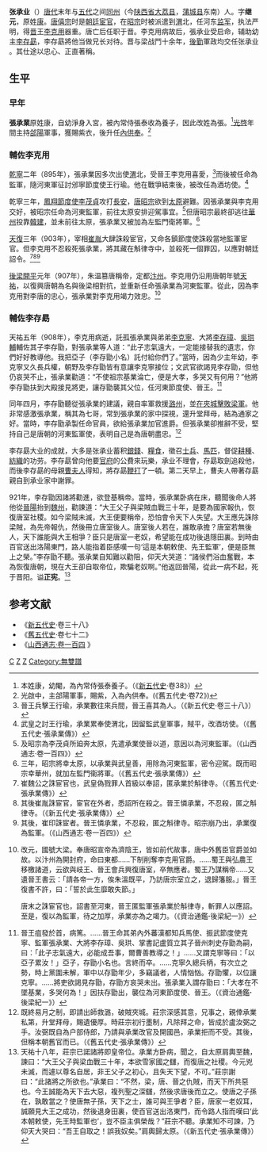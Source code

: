 {{東亞宦官
|名稱 =张承业
|身份 =宦官
|國家 =
|時代 =[[唐|唐]]末、[[五代|五代]]
|政權 =[[晉|晉]]、[[後唐|後唐]]
|主君 =[[李克用|李克用]]、[[李存勗|李存勗]]
|屆數 =
|最高職務 =河東監軍加左監門衛將軍
|前任 = 
|繼任 = 
|圖片名稱 = Zhang Chengye - Wushuang Pu (pref 1690, 1961).jpg
|圖片大小 =
|圖片說明 = 《無雙譜》
|氏 =
|姓 =
|名 =
|姓名 =
|字 =繼元
|號=
|官職 =监军
|封爵 =
|封號 =
|封地 =
|尊號 =
|族裔 = 
|信仰 =
|旗籍 = <!--清朝旗人專用-->
|氏族 =
|籍貫 =[[同州|同州]](今[[陕西省|陕西省]][[大荔县|大荔县]]，位[[蒲城县|蒲城县]]东南)
|本貫 = <!--朝鮮人用-->
|祖籍 =
|本籍 =
|出身地 =
|府邸 =
|世系 = 
|初名 =
|乳名 = <!--朝鮮以外人物用-->
|兒名 = <!--朝鮮人用-->
|小字 =
|別名 =
|通稱 =
|法號 =
|其他名號 =
|出生日期 =846年
|出生地點 =
|淨身時間 =
|入宮時間 =
|逝世日期 =922年（77岁）

|逝世地點 =晋阳（今[[山西省|山西省]][[太原市|太原市]]）
|廟號 =
|諡號 =正宪
|墓葬 =
|祠廟 =
|知名於 =
|父親 =
|母親 =
|養父=
|養母=
|妻 =<!--有些宦官會娶妻-->
|妻之父 =
|妻之母 =
|兄弟 =
|姊妹 =
|子 =<!--有些宦官在被閹割前有子女-->
|女 =
|養子 =
|養女 =
|其他親屬 =
|經歷 = 
|著作 =
|注釋 =
}}
'''张承业'''（{{bd|846年||922年|catIdx=Z}}）[[唐代|唐代]]末年与[[五代|五代]]之间[[同州|同州]]（今[[陕西省|陕西省]][[大荔县|大荔县]]，[[蒲城县|蒲城县]]东南）人。字'''继元'''，原姓[[康姓|康]]。[[唐僖宗|唐僖宗]]时是[[朝廷|朝廷]][[宦官|宦官]]，在[[唐昭宗|昭宗]]时被派遣到[[渭河|渭]]北，任河东[[监军|监军]]，执法严明，得[[晉_(五代十國)|晋]]王[[李克用|李克用]]器重。唐亡后任职于晋。李克用病故后，張承业受启命，辅助幼主[[李存勗|李存勗]]，李存勗將他当做兄长对待。晋与梁战鬥十余年，[[后勤保障|後勤]]軍政均交任张承业 。其仕途以忠心、正直著稱。

== 生平 ==

=== 早年 ===
'''張承業'''原姓康，自幼淨身入宮，被內常侍張泰收為養子，因此改姓為張。<ref>本姓康，幼閹，為內常侍張泰養子。（《[[新五代史|新五代史]]·卷38》）</ref>[[光啟|光啓]]年間主持[[合阳县|郃陽]]軍事，獲賜紫衣，後升任[[內供奉|內供奉]]。<ref>光啟中，主郃陽軍事，賜紫，入為內供奉。(《舊五代史·卷72》)</ref>

=== 輔佐李克用 ===
[[乾寧|乾寧]]二年（895年），張承業因多次出使[[渭河|渭]]北，受晉王李克用喜愛，<ref>晉王兵擊王行瑜，承業數往來兵間，晉王喜其為人。（《新五代史·卷三十八》）</ref>而後被任命為監軍，隨河東軍征討邠寧節度使王行瑜。他在戰爭結束後，被改任為酒坊使。<ref>武皇之討王行瑜，承業累奉使渭北，因留監武皇軍事，賊平，改酒坊使。（《舊五代史·張承業傳》）</ref>

乾寧三年，[[鳳翔府|鳳翔節度使]][[李茂貞|李茂貞]]攻打[[长安|長安]]，[[唐昭宗|唐昭宗]]欲到[[太原市|太原]]避難。因張承業與李克用交好，被昭宗任命為河東監軍，前往太原安排迎駕事宜。<ref>及昭宗為李茂貞所廹奔太原，先遣承業使晉以道，意因以為河東監軍。（《山西通志·卷一百四》）</ref>但唐昭宗最終卻逃往[[华州_(华县)|華州]]投靠[[韩建|韓建]]，並未前往太原，張承業又被加為左監門衛將軍。<ref>三年，昭宗將幸太原，以承業與武皇善，用除為河東監軍，密令迎駕。既而昭宗幸華州，就加左監門衞將軍。（《舊五代史·張承業傳》）</ref>

[[天复_(唐朝)|天復]]三年（903年），宰相[[崔胤|崔胤]]大肆誅殺宦官，又命各鎮節度使誅殺當地監軍宦官。但李克用不忍殺死張承業，將其藏在斛律寺中，並殺死一個罪囚，以應對朝廷詔令。<ref>崔魏公之誅宦官也，武皇偽戮罪人首級以奉詔，匿承業於斛律寺。（《舊五代史·張承業傳》）</ref><ref>其後崔胤誅宦官，宦官在外者，悉詔所在殺之。晉王憐承業，不忍殺，匿之斛律寺。（《新五代史·張承業傳》）</ref><ref>其後，崔印誅宦者。晉王憐承業，不忍殺，匿之斛律寺。昭宗崩乃出，承業復為監軍。（《山西通志·卷一百四》）</ref>

[[后梁|後梁]][[開平_(年號)|開平]]元年（907年），朱温篡唐稱帝，定都[[汴州|汴州]]。李克用仍沿用唐朝年號[[天祐_(唐朝)|天祐]]，以復興唐朝為名與後梁相對抗，並重新任命張承業為河東監軍。從此，因為李克用對李唐的忠心，張承業對李克用竭力效忠。<ref>改元，國號大梁。奉唐昭宣帝為濟陰王，皆如前代故事，唐中外舊臣官爵並如故。以汴州為開封府，命曰東都……下制削奪李克用官爵。……蜀王與弘農王移檄諸道，云欲與岐王、晉王會兵興復唐室，卒無應者。蜀王乃謀稱帝……又遺晉王書云：「請各帝一方，俟朱溫既平，乃訪唐宗室立之，退歸籓服。」晉王復書不許，曰：「誓於此生靡敢失節。」

唐末之誅宦官也，詔書至河東，晉王匿監軍張承業於斛律寺，斬罪人以應詔。至是，復以為監軍，待之加厚，承業亦為之竭力。（《資治通鑑'''‧'''後梁紀一》）</ref>

=== 輔佐李存勗 ===
天祐五年（908年），李克用病逝，託孤張承業與弟弟[[李克寧_(五代)|李克寧]]、大將[[李存璋|李存璋]]、[[吳珙輔|吳珙輔]]輔佐其子李存勖，對張承業等人道：“此子志氣遠大，一定能接替我的遺志，你們好好教導他。我把亞子（李存勖小名）託付給你們了。”當時，因為少主年幼，李克寧又久長兵權，朝野及李存勖皆有意讓李克寧接位；文武官欲謁見李存勖，但他仍哀哭不止，張承業勸道：“不使祖宗基業淪亡，便是大孝，多哭又有何用？”他將李存勖扶到大殿接見將吏，讓存勖襲其父位，任河東節度使、晉王。<ref>晉王疽發於首，病篤。……晉王命其弟內外蕃漢都知兵馬使、振武節度使克寧、監軍張承業、大將李存璋、吳珙、掌書記盧質立其子晉州刺史存勖為嗣，曰：「此子志氣遠大，必能成吾事，爾曹善教導之！」……又謂克寧等曰：「以亞子累汝！」亞子，存勖小名也。言終而卒。……克寧久總兵柄，有次立之勢，時上黨圍未解，軍中以存勖年少，多竊議者，人情忷忷。存勖懼，以位讓克寧。……將吏欲謁見存勖，存勖方哀哭未出。張承業入謂存勖曰：「大孝在不墜基業，多哭何為！」因扶存勖出，襲位為河東節度使、晉王。（《資治通鑑'''‧'''後梁紀一》）</ref>

同年四月，李存勖聽從張承業的建議，親自率軍救援[[潞州|潞州]]，並[[潞州之戰|在夾城擊敗梁軍]]。他非常感激張承業，稱其為七哥，常到張承業的家中探視，還升堂拜母，結為通家之好。當時，李存勖承製任命官員，欲給張承業加官進爵。但張承業卻推辭不受，堅持自己是唐朝的河東監軍使，表明自己是為唐朝盡忠。<ref>既終易月之制，即請出師救潞，破賊夾城。莊宗深感其意，兄事之，親倖承業私第，升堂拜母，賜遺優厚。時莊宗初行墨制，凡除拜之命，皆成於盧汝弼之手。汝弼既自為户部侍郎，乃請與承業改官及開國邑，承業拒而不受。其後，但稱本朝舊官而已。（《舊五代史·張承業傳》）</ref>

李存勗大业的成就，大多是张承业蓄积[[銀錢|銀錢]]、[[糧食|糧食]]，徵召[[士兵|士兵]]、[[馬匹|馬匹]]，督促[[耕種|耕種]]、[[紡織|紡織]]的功劳。李存勗曾向他要[[官府|官府]]的公費來玩樂，承业不理會，存勗取劍追殺他，而後李存勗的母親[[貞簡皇后|曹夫人]]得知，將存勗[[鞭打|鞭打]]了一頓。第二天早上，曹夫人帶著存勗親自到承业家中謝罪。

921年，李存勖因諸將勸進，欲登基稱帝。當時，張承業卧病在床，聽聞後命人將他從[[太原市|晉陽]]抬到[[魏州|魏州]]，勸諫道：“大王父子與梁賊血戰三十年，是要為國家報仇，恢復唐室社稷。如今梁賊未滅，大王便要稱帝，恐怕會令天下人失望。大王應先誅除梁賊，為先帝報仇，然後冊立唐室後人。唐室後人若在，誰敢承擔？唐室若無後人，天下誰能與大王相爭？臣只是唐室一老奴，希望能在成功後退隱田裏。到時由百官送出洛陽東門，路人能指着臣感嘆一句‘這是本朝敕使、先王監軍’，便是臣無上之榮。”李存勖不聽。張承業自知難以勸阻，仰天大哭道：“諸侯們浴血奮戰，本為恢復唐朝，現在大王卻自取帝位，欺騙老奴啊。”他返回晉陽，從此一病不起，死于晋阳。谥'''正宪'''。<ref>天祐十八年，莊宗已諾諸將即皇帝位。承業方卧病，聞之，自太原肩輿至魏，諫曰：“大王父子與梁血戰三十年，本欲雪家國之讎，而復唐之社稷。今元兇未滅，而遽以尊名自居，非王父子之初心，且失天下望，不可。”莊宗謝曰：“此諸將之所欲也。”承業曰：“不然，梁，唐、晉之仇賊，而天下所共惡也。今王誠能為天下去大惡，複列聖之深讎，然後求唐後而立之。使唐之子孫在，孰敢當之？使唐無子孫，天下之士，誰可與王爭者？臣，唐家一老奴耳，誠願見大王之成功，然後退身田裏，使百官送出洛東門，而令路人指而嘆曰‘此本朝敕使，先王時監軍也’，豈不臣主俱榮哉？”莊宗不聽。承業知不可諫，乃仰天大哭曰：“吾王自取之！誤我奴矣。”肩輿歸太原。（《新五代史·張承業傳》）</ref>

==参考文献==
*《[[新五代史|新五代史]]·卷三十八》
*《[[旧五代史|舊五代史]]·卷七十二》
*《[https://zh.m.wikisource.org/wiki/山西通志_(四庫全書本)/卷104 山西通志·卷一百四] {{Wayback|url=https://zh.m.wikisource.org/wiki/%E5%B1%B1%E8%A5%BF%E9%80%9A%E5%BF%97_%28%E5%9B%9B%E5%BA%AB%E5%85%A8%E6%9B%B8%E6%9C%AC%29/%E5%8D%B7104 |date=20211224135748 }}》
[[Category:张姓|C]]
[[Category:五代十国政治人物|Z]]
[[Category:唐朝宦官|Z]]
[[Category:無雙譜|Category:無雙譜]]